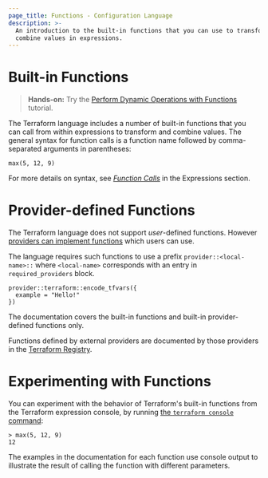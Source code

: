 ```yaml
---
page_title: Functions - Configuration Language
description: >-
  An introduction to the built-in functions that you can use to transform and
  combine values in expressions.
---
```


# Built-in Functions

> **Hands-on:** Try the [Perform Dynamic Operations with Functions](/terraform/tutorials/configuration-language/functions?utm_source=WEBSITE&utm_medium=WEB_IO&utm_offer=ARTICLE_PAGE&utm_content=DOCS) tutorial.

The Terraform language includes a number of built-in functions that you can
call from within expressions to transform and combine values. The general
syntax for function calls is a function name followed by comma-separated
arguments in parentheses:

```hcl
max(5, 12, 9)
```

For more details on syntax, see
[_Function Calls_](/terraform/language/expressions/function-calls)
in the Expressions section.

# Provider-defined Functions

The Terraform language does not support _user_-defined functions.
However [providers can implement functions](/terraform/plugin/framework/functions)
which users can use.

The language requires such functions to use a prefix `provider::<local-name>::`
where `<local-name>` corresponds with an entry in `required_providers` block.

```hcl
provider::terraform::encode_tfvars({
  example = "Hello!"
})
```

The documentation covers the built-in functions and built-in provider-defined functions only.

Functions defined by external providers are documented by those providers
in the [Terraform Registry](https://registry.terraform.io/browse/providers).

# Experimenting with Functions

You can experiment with the behavior of Terraform's built-in functions from
the Terraform expression console, by running
[the `terraform console` command](/terraform/cli/commands/console):

```
> max(5, 12, 9)
12
```

The examples in the documentation for each function use console output to
illustrate the result of calling the function with different parameters.
